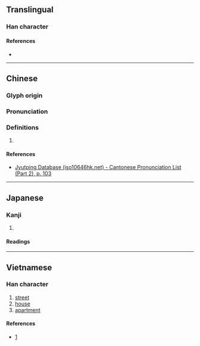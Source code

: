 {{character info/new}}
==Translingual==

===Han character===
{{Han char|rn=53|rad=广|as=07|sn=10|four=|canj=IIJB|ids=⿸广甫}}

====References====
* {{Han ref|kx=0346.240|dkj=09340|dj=0657.020|hdz=20885.020|uh=5EAF|ud=24239}}

----

==Chinese==
{{zh-forms}}

===Glyph origin===
{{Han etym}}

===Pronunciation===
{{zh-pron
|m=bū
|c=bou1
|mc=y
|oc=y
|cat=
}}

===Definitions===
{{zh-hanzi}}

# {{rfdef|zh}}

====References====
* [http://www.iso10646hk.net/jp/document/download.jsp Jyutping Database (iso10646hk.net) - Cantonese Pronunciation List (Part 2), p. 103]

----

==Japanese==

===Kanji===
{{ja-kanji|grade=|rs=广07}}

# {{defn|lang=ja|sort=广07}}

====Readings====
{{ja-readings|on=[[ほ]] (ho), [[ふ]] (fu)|kun=}}

----

==Vietnamese==

===Han character===
{{vi-hantu|phố|rs=广07}}

# [[street]]
# [[house]]
# [[apartment]]

====References====
* [http://www.chunom.org/pages/5EAF/]